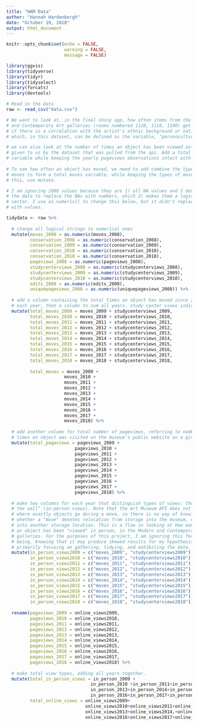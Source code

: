```yaml
---
title: "HAM Data"
author: "Hannah Hardenbergh"
date: "October 19, 2018"
output: html_document
---
```


```r
knitr::opts_chunk$set(echo = FALSE,
                      warning = FALSE,
                      message = FALSE)

library(ggvis)
library(tidyverse)
library(tidyr)
library(tidyselect)
library(forcats)
library(devtools)

```

```r

# Read in the data
raw <- read_csv("data.csv")

# We want to look at, in the final shiny app, how often items from the Modern
# and Contemporary Art galleries (rooms numbered 1120, 1110, 1100) get moved and
# if there is a correlation with the artist's ethnic background or nationality,
# which, in this dataset, can be defined as the variable, "personculture".

# we can also look at the number of times an object has been viewed online,
# given to us by the dataset that was pulled from the api. Add a total pageviews
# variable while keeping the yearly pageviews observations intact with mutate.
  
# To see how often an object has moved, we need to add combine the types of
# moves to form a total moves variable, while keeping the types of moves. to do
# this, use mutate.

# I am ignoring 2008 values because they are 1) all NA values and I don't have
# the data to replace the NAs with numbers, which 2) makes them a logical
# vector. I use as.numeric() to change this below, but it didn't replace NA's
# with values.

tidydata <- raw %>%
  
  # change all logical strings to numerical ones
  mutate(moves_2008 = as.numeric(moves_2008),
         conservation_2008 = as.numeric(conservation_2008),
         conservation_2009 = as.numeric(conservation_2009),
         conservation_2010 = as.numeric(conservation_2010),
         conservation_2018 = as.numeric(conservation_2018),
         pageviews_2008 = as.numeric(pageviews_2008),
         studycenterviews_2008 = as.numeric(studycenterviews_2008),
         studycenterviews_2009 = as.numeric(studycenterviews_2009),
         studycenterviews_2010 = as.numeric(studycenterviews_2010),
         edits_2008 = as.numeric(edits_2008),
         uniquepageviews_2008 = as.numeric(uniquepageviews_2008)) %>% 
  
  # add a column containing the total times an object has moved since 2009 for
  # each year, then a column to sum all years. study center views indicate the number of times an object was requested to be viewed in the 4th floor study center at the Fogg museum, so we can count this as an instance when an object was viewed in person.
  mutate(total_moves_2009 = moves_2009 + studycenterviews_2009,
         total_moves_2010 = moves_2010 + studycenterviews_2010,
         total_moves_2011 = moves_2011 + studycenterviews_2011,
         total_moves_2012 = moves_2012 + studycenterviews_2012,
         total_moves_2013 = moves_2013 + studycenterviews_2013,
         total_moves_2014 = moves_2014 + studycenterviews_2014,
         total_moves_2015 = moves_2015 + studycenterviews_2015,
         total_moves_2016 = moves_2016 + studycenterviews_2016,
         total_moves_2017 = moves_2017 + studycenterviews_2017,
         total_moves_2018 = moves_2018 + studycenterviews_2018,
         
         total_moves = moves_2009 +
                      moves_2010 + 
                      moves_2011 + 
                      moves_2012 + 
                      moves_2013 + 
                      moves_2014 + 
                      moves_2015 + 
                      moves_2016 + 
                      moves_2017 + 
                      moves_2018) %>%  
    
  # add another column for total number of pageviews, referring to number of
  # times an object was visited on the museum's public website on a given day.
  mutate(total_pageviews = pageviews_2009 +
                          pageviews_2010 + 
                          pageviews_2011 + 
                          pageviews_2012 + 
                          pageviews_2013 + 
                          pageviews_2014 + 
                          pageviews_2015 + 
                          pageviews_2016 +
                          pageviews_2017 + 
                          pageviews_2018) %>% 
    
  # make two columns for each year that distinguish types of views: those online and those "on
  # the wall" (in-person views). Note that the Art Museum API does not specify
  # where exactly objects go during a move, so there is no way of knowing
  # whether a "move" denotes relocation from storage into the museum, versus
  # into another storage location. This is a flaw in looking at how many times
  # an object has been "viewed" in person, in the Modern and Contemporary art
  # galleries. For the purposes of this project, I am ignoring this for the time
  # being, knowing that it may produce skewed results for my hypothesis. I am
  # primarily focusing on gathering, tidying, and exhibiting the data.
  mutate(in_person_views2009 = c("moves_2009", "studycenterviews2009"),
         in_person_views2010 = c("moves_2010", "studycenterviews2010"),
         in_person_views2011 = c("moves_2011", "studycenterviews2011"),
         in_person_views2012 = c("moves_2012", "studycenterviews2012"),
         in_person_views2013 = c("moves_2013", "studycenterviews2013"),
         in_person_views2014 = c("moves_2014", "studycenterviews2014"),         
         in_person_views2015 = c("moves_2015", "studycenterviews2015"),         
         in_person_views2016 = c("moves_2016", "studycenterviews2016"),         
         in_person_views2017 = c("moves_2017", "studycenterviews2017"),
         in_person_views2018 = c("moves_2018", "studycenterviews2018")) %>% 
         
  rename(pageviews_2009 = online_views2009,
         pageviews_2010 = online_views2010,
         pageviews_2011 = online_views2011,
         pageviews_2012 = online_views2012,
         pageviews_2013 = online_views2013,
         pageviews_2014 = online_views2014,
         pageviews_2015 = online_views2015,
         pageviews_2016 = online_views2016,
         pageviews_2017 = online_views2017,
         pageviews_2018 = online_views2018) %>% 
         
  # make total view types, adding all years together.
  mutate(total_in_person_views = in_person_2009 + 
                                in_person_2010 +in_person_2011+in_person_2012+
                                in_person_2013+in_person_2014+in_person_2015+
                                in_person_2016+in_person_2017+in_person_2018,
         total_online_views = online_views2009+
                              online_views2010+online_views2011+online_views2012+
                              online_views2013+online_views2014,+online_views2015+
                              online_views2016+online_views2017+online_views2018)



```

